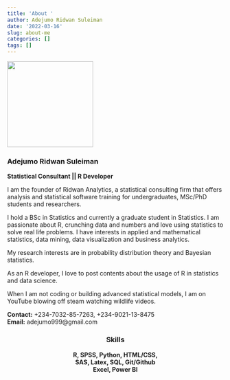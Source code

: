 ```yaml
---
title: 'About '
author: Adejumo Ridwan Suleiman
date: '2022-03-16'
slug: about-me
categories: []
tags: []
---
```


![](images/d.jpg){width=200px height=200px}  

### Adejumo Ridwan Suleiman
**Statistical Consultant || R Developer**

I am the founder of Ridwan Analytics, a statistical consulting firm that offers analysis and statistical software training for undergraduates, MSc/PhD students and researchers.  

I hold a BSc in Statistics and currently a graduate student in Statistics. I am passionate about R, crunching data and numbers and love using statistics to solve real life problems. I have interests in applied and mathematical statistics, data mining, data visualization and business analytics.

My research interests are in probability distribution theory and Bayesian statistics.     

As an R developer, I love to post contents about the usage of R in statistics and data science.

When I am not coding or building advanced statistical models, I am on YouTube blowing off steam watching wildlife videos.

**Contact:** +234-7032-85-7263, +234-9021-13-8475  
**Email:** adejumo999@gmail.com


<div style="text-align: center"> 
### Skills 
**R, SPSS, Python, HTML/CSS,**    
**SAS, Latex, SQL, Git/Github**    
**Excel, Power BI**  
</div>
